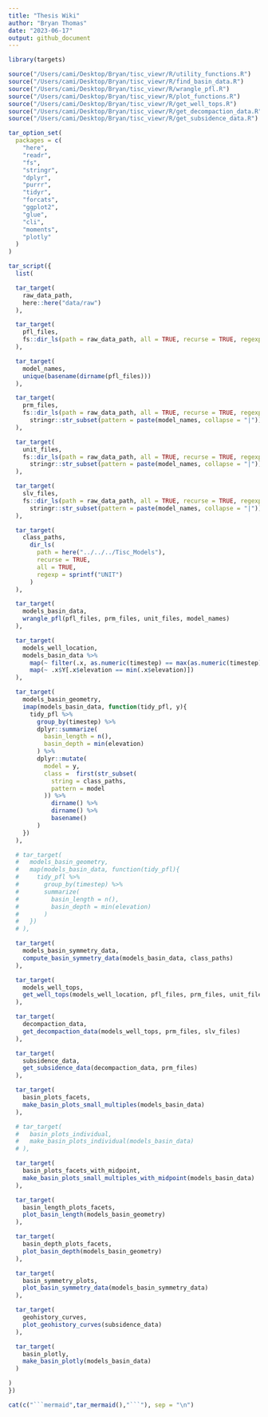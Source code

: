 ```yaml
---
title: "Thesis Wiki"
author: "Bryan Thomas"
date: "2023-06-17"
output: github_document
---
```



```r
library(targets)

source("/Users/cami/Desktop/Bryan/tisc_viewr/R/utility_functions.R")
source("/Users/cami/Desktop/Bryan/tisc_viewr/R/find_basin_data.R")
source("/Users/cami/Desktop/Bryan/tisc_viewr/R/wrangle_pfl.R")
source("/Users/cami/Desktop/Bryan/tisc_viewr/R/plot_functions.R")
source("/Users/cami/Desktop/Bryan/tisc_viewr/R/get_well_tops.R")
source("/Users/cami/Desktop/Bryan/tisc_viewr/R/get_decompaction_data.R")
source("/Users/cami/Desktop/Bryan/tisc_viewr/R/get_subsidence_data.R")

tar_option_set(
  packages = c(
    "here",
    "readr",
    "fs",
    "stringr",
    "dplyr",
    "purrr",
    "tidyr",
    "forcats",
    "ggplot2",
    "glue",
    "cli",
    "moments",
    "plotly"
  )
)

tar_script({
  list(

  tar_target(
    raw_data_path,
    here::here("data/raw")
  ),

  tar_target(
    pfl_files,
    fs::dir_ls(path = raw_data_path, all = TRUE, recurse = TRUE, regexp = "\\.pfl$")
  ),

  tar_target(
    model_names,
    unique(basename(dirname(pfl_files)))
  ),

  tar_target(
    prm_files,
    fs::dir_ls(path = raw_data_path, all = TRUE, recurse = TRUE, regexp = "\\.PRM$") %>%
      stringr::str_subset(pattern = paste(model_names, collapse = "|"))
  ),

  tar_target(
    unit_files,
    fs::dir_ls(path = raw_data_path, all = TRUE, recurse = TRUE, regexp = "\\.UNIT$") %>%
      stringr::str_subset(pattern = paste(model_names, collapse = "|"))
  ),

  tar_target(
    slv_files,
    fs::dir_ls(path = raw_data_path, all = TRUE, recurse = TRUE, regexp = "\\.SLV") %>%
      stringr::str_subset(pattern = paste(model_names, collapse = "|"))
  ),

  tar_target(
    class_paths,
      dir_ls(
        path = here("../../../Tisc_Models"),
        recurse = TRUE,
        all = TRUE,
        regexp = sprintf("UNIT")
      )
  ),

  tar_target(
    models_basin_data,
    wrangle_pfl(pfl_files, prm_files, unit_files, model_names)
  ),

  tar_target(
    models_well_location,
    models_basin_data %>%
      map(~ filter(.x, as.numeric(timestep) == max(as.numeric(timestep)))) %>%
      map(~ .x$Y[.x$elevation == min(.x$elevation)])
  ),

  tar_target(
    models_basin_geometry,
    imap(models_basin_data, function(tidy_pfl, y){
      tidy_pfl %>%
        group_by(timestep) %>%
        dplyr::summarize(
          basin_length = n(),
          basin_depth = min(elevation)
        ) %>%
        dplyr::mutate(
          model = y,
          class =  first(str_subset(
            string = class_paths,
            pattern = model
          )) %>%
            dirname() %>%
            dirname() %>%
            basename()
        )
    })
  ),

  # tar_target(
  #   models_basin_geometry,
  #   map(models_basin_data, function(tidy_pfl){
  #     tidy_pfl %>%
  #       group_by(timestep) %>%
  #       summarize(
  #         basin_length = n(),
  #         basin_depth = min(elevation)
  #       )
  #   })
  # ),

  tar_target(
    models_basin_symmetry_data,
    compute_basin_symmetry_data(models_basin_data, class_paths)
  ),

  tar_target(
    models_well_tops,
    get_well_tops(models_well_location, pfl_files, prm_files, unit_files, model_names)
  ),

  tar_target(
    decompaction_data,
    get_decompaction_data(models_well_tops, prm_files, slv_files)
  ),

  tar_target(
    subsidence_data,
    get_subsidence_data(decompaction_data, prm_files)
  ),

  tar_target(
    basin_plots_facets,
    make_basin_plots_small_multiples(models_basin_data)
  ),

  # tar_target(
  #   basin_plots_individual,
  #   make_basin_plots_individual(models_basin_data)
  # ),

  tar_target(
    basin_plots_facets_with_midpoint,
    make_basin_plots_small_multiples_with_midpoint(models_basin_data)
  ),

  tar_target(
    basin_length_plots_facets,
    plot_basin_length(models_basin_geometry)
  ),

  tar_target(
    basin_depth_plots_facets,
    plot_basin_depth(models_basin_geometry)
  ),

  tar_target(
    basin_symmetry_plots,
    plot_basin_symmetry_data(models_basin_symmetry_data)
  ),

  tar_target(
    geohistory_curves,
    plot_geohistory_curves(subsidence_data)
  ),

  tar_target(
    basin_plotly,
    make_basin_plotly(models_basin_data)
  )

)
})

cat(c("```mermaid",tar_mermaid(),"```"), sep = "\n")
```

